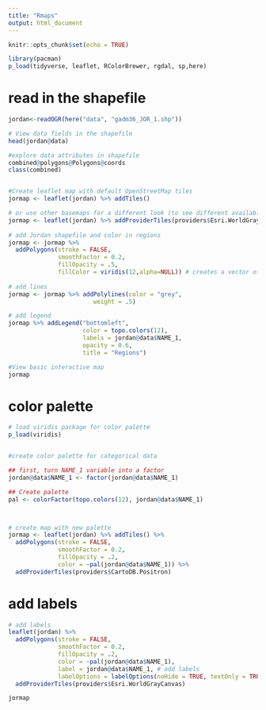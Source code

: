 ```yaml
---
title: "Rmaps"
output: html_document
---
```


```r
knitr::opts_chunk$set(echo = TRUE)

library(pacman)
p_load(tidyverse, leaflet, RColorBrewer, rgdal, sp,here)
```

# read in the shapefile
```r
jordan<-readOGR(here("data", "gadm36_JOR_1.shp"))
```


```r
# View data fields in the shapefile
head(jordan@data)

#explore data attributes in shapefile
combined@polygons@Polygons@coords
class(combined)


#Create leaflet map with default OpenStreetMap tiles
jormap <- leaflet(jordan) %>% addTiles()

# or use other basemaps for a different look (to see different available tiles, type providers$)
jormap <- leaflet(jordan) %>% addProviderTiles(providers$Esri.WorldGrayCanvas) # this one has no labels
  
# add Jordan shapefile and color in regions
jormap <- jormap %>%
  addPolygons(stroke = FALSE,
              smoothFactor = 0.2,
              fillOpacity = .5,
              fillColor = viridis(12,alpha=NULL)) # creates a vector of n contiguous color
  
# add lines
jormap <- jormap %>% addPolylines(color = "grey",
                        weight = .5)

# add legend
jormap %>% addLegend("bottomleft",
                     color = topo.colors(12),
                     labels = jordan@data$NAME_1,
                     opacity = 0.6,
                     title = "Regions")

#View basic interactive map
jormap

```

# color palette
```r
# load viridis package for color palette
p_load(viridis)


#create color palette for categorical data

## first, turn NAME_1 variable into a factor
jordan@data$NAME_1 <- factor(jordan@data$NAME_1)

## Create palette
pal <- colorFactor(topo.colors(12), jordan@data$NAME_1)



# create map with new palette
jormap <- leaflet(jordan) %>% addTiles() %>%
  addPolygons(stroke = FALSE,
              smoothFactor = 0.2,
              fillOpacity = .2,
              color = ~pal(jordan@data$NAME_1)) %>%
  addProviderTiles(providers$CartoDB.Positron)
```

# add labels
```r
# add labels
leaflet(jordan) %>%
  addPolygons(stroke = FALSE,
              smoothFactor = 0.2,
              fillOpacity = .2,
              color = ~pal(jordan@data$NAME_1),
              label = jordan@data$NAME_1, # add labels
              labelOptions = labelOptions(noHide = TRUE, textOnly = TRUE)) %>% #tweak label options
  addProviderTiles(providers$Esri.WorldGrayCanvas)

jormap
```

